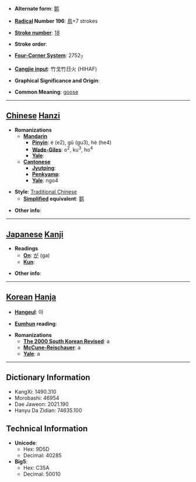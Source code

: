 * '''Alternate form''': [[鹅]]

* '''[[Wiktionary:Chinese radical index| Radical]] Number 196''': [[Wiktionary:Chinese radical index 鳥|鳥]]+7 strokes

* '''[[Wiktionary:Chinese total strokes index|Stroke number]]''': [[Wiktionary:Chinese total strokes index 18|18]]

* '''Stroke order''': 

* '''[[Wiktionary:Chinese four corner index|Four-Corner System]]''': 2752<sub>7</sub>

* '''[[Wiktionary:Chinese Cangjie index|Cangjie input]]''': 竹戈竹日火 (HIHAF)

* '''Graphical Significance and Origin''': 

* '''Common Meaning''': [[goose]]

----

== [[Chinese]] [[Hanzi]] ==

* '''Romanizations'''
** '''[[Mandarin]]'''
*** '''[[Pinyin]]''': é (e2), gǔ (gu3), hè (he4)
*** '''[[Wade-Giles]]''': o<sup>2</sup>, ku<sup>3</sup>, ho<sup>4</sup>
*** '''[[Yale]]''': 
** '''[[Cantonese]]'''
*** '''[[Jyutping]]''':
*** '''[[Penkyamp]]''': 
*** '''[[Yale]]''': ngo4

* '''Style''': [[Traditional Chinese]] 
** '''[[Simplified Chinese|Simplified]] equivalent''': [[鹅]]

* '''Other info''': 

----

== [[Japanese]] [[Kanji]] ==

* '''Readings'''
** '''[[On]]''': [[が]] (ga)
** '''[[Kun]]''': 

* '''Other info''':  

----

== [[Korean]] [[Hanja]] ==

* '''[[Hangeul]]''': 아

* '''[[Eumhun]] reading''': 

* '''Romanizations'''
** '''[[The 2000 South Korean Revised Romanization|The 2000 South Korean Revised]]''': a
** '''[[McCune-Reischauer]]''': a
** '''[[Yale]]''': a

----

== Dictionary Information ==

* KangXi: 1490.310
* Morobashi: 46954
* Dae Jaweon: 2021.190
* Hanyu Da Zidian: 74635.100

== Technical Information ==

* '''Unicode''':
** Hex: 9D5D
** Decimal: 40285
* '''Big5''':
** Hex: C35A
** Decimal: 50010